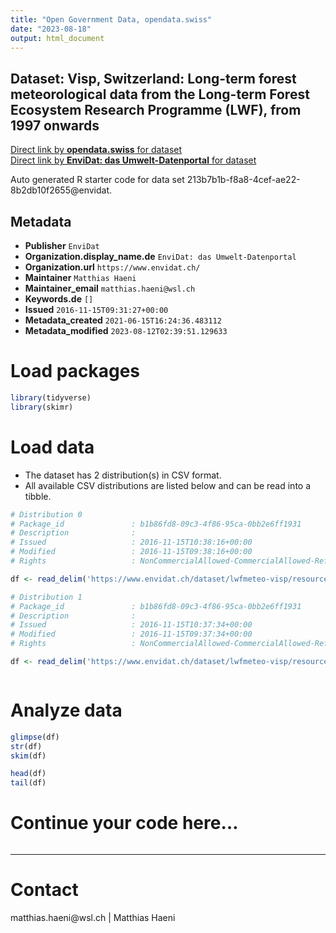 ```yaml
---
title: "Open Government Data, opendata.swiss"
date: "2023-08-18"
output: html_document
---
```


## Dataset: Visp, Switzerland: Long-term forest meteorological data from the Long-term Forest Ecosystem Research Programme (LWF), from 1997 onwards



[Direct link by **opendata.swiss** for dataset](https://opendata.swiss/de/dataset/visp-switzerland-long-term-forest-meteorological-data-from-the-long-term-forest-ecosystem-resea)<br>
[Direct link by **EnviDat: das Umwelt-Datenportal** for dataset](https://www.envidat.ch/#/metadata/lwfmeteo-visp)

Auto generated R starter code for data set 213b7b1b-f8a8-4cef-ae22-8b2db10f2655@envidat.

## Metadata

- **Publisher** `EnviDat`
- **Organization.display_name.de** `EnviDat: das Umwelt-Datenportal`
- **Organization.url** `https://www.envidat.ch/`
- **Maintainer** `Matthias Haeni`
- **Maintainer_email** `matthias.haeni@wsl.ch`
- **Keywords.de** `[]`
- **Issued** `2016-11-15T09:31:27+00:00`
- **Metadata_created** `2021-06-15T16:24:36.483112`
- **Metadata_modified** `2023-08-12T02:39:51.129633`


# Load packages

```r

library(tidyverse)
library(skimr)

```

# Load data

-   The dataset has 2 distribution(s) in CSV format.
-   All available CSV distributions are listed below and can be read into a tibble.

```r

# Distribution 0
# Package_id               : b1b86fd8-09c3-4f86-95ca-0bb2e6ff1931
# Description              : 
# Issued                   : 2016-11-15T10:38:16+00:00
# Modified                 : 2016-11-15T09:38:16+00:00
# Rights                   : NonCommercialAllowed-CommercialAllowed-ReferenceRequired

df <- read_delim('https://www.envidat.ch/dataset/lwfmeteo-visp/resource/33d10844-3617-4d9c-9a37-eac388944a2a')

# Distribution 1
# Package_id               : b1b86fd8-09c3-4f86-95ca-0bb2e6ff1931
# Description              : 
# Issued                   : 2016-11-15T10:37:34+00:00
# Modified                 : 2016-11-15T09:37:34+00:00
# Rights                   : NonCommercialAllowed-CommercialAllowed-ReferenceRequired

df <- read_delim('https://www.envidat.ch/dataset/lwfmeteo-visp/resource/17827e52-bcfd-4d66-bbed-0612fa876d96')



```

# Analyze data

```r

glimpse(df)
str(df)
skim(df)

head(df)
tail(df)

```

# Continue your code here...

```r

```

------------------------------------------------------------------------

# Contact

matthias.haeni@wsl.ch | Matthias Haeni
